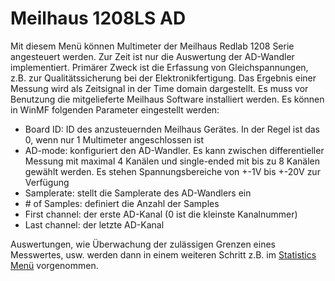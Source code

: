 # Meilhaus 1208LS AD

Mit diesem Menü können Multimeter der Meilhaus Redlab 1208 Serie angesteuert werden. Zur Zeit ist nur die Auswertung der AD-Wandler implementiert. Primärer Zweck ist die Erfassung von Gleichspannungen, z.B. zur Qualitätssicherung bei der Elektronikfertigung. Das Ergebnis einer Messung wird als Zeitsignal in der Time domain dargestellt. Es muss vor Benutzung die mitgelieferte Meilhaus Software installiert werden. Es können in WinMF folgenden Parameter eingestellt werden:
- Board ID: ID des anzusteuernden Meilhaus Gerätes. In der Regel ist das 0, wenn nur 1 Multimeter angeschlossen ist
- AD-mode: konfiguriert den AD-Wandler. Es kann zwischen differentieller Messung mit maximal 4 Kanälen und single-ended mit bis zu 8 Kanälen gewählt werden. Es stehen  Spannungsbereiche von +-1V bis +-20V zur Verfügung
- Samplerate: stellt die Samplerate des AD-Wandlers ein
- \# of Samples: definiert die Anzahl der Samples
- First channel: der erste AD-Kanal (0 ist die kleinste Kanalnummer)
- Last channel: der letzte AD-Kanal

Auswertungen, wie Überwachung der zulässigen Grenzen eines Messwertes, usw. werden dann in einem weiteren Schritt z.B. im [Statistics Menü](/de/help/info/statistics) vorgenommen.
